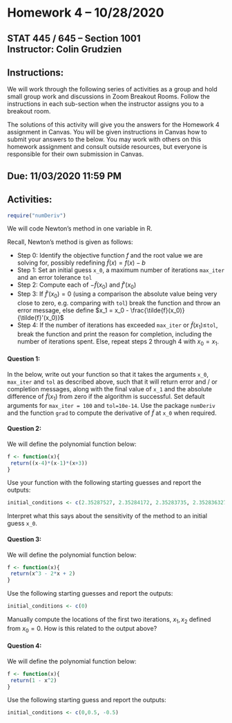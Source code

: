 # Homework 4 -- 10/28/2020

## STAT 445 / 645 -- Section 1001 <br> Instructor: Colin Grudzien<br>

## Instructions:
We will work through the following series of activities as a group and hold small group work and discussions in Zoom Breakout Rooms.  Follow the instructions in each sub-section when the instructor assigns you to a breakout room.

The solutions of this activity will give you the answers for the Homework 4 assignment in Canvas. You will be given instructions in Canvas how to submit your answers to the below.  You may work with others on this homework assignment and consult outside resources, but everyone is responsible for their own submission in Canvas.

## Due: 11/03/2020 11:59 PM

## Activities:

```r
require("numDeriv")
```


We will code Newton's method in one variable in R.

Recall, Newton's method is given as follows:

* Step 0: Identify the objective function $f$ and the root value we are solving for, possibly redefining $\tilde{f}(x) = f(x) - b$
* Step 1: Set an initial guess `x_0`, a maximum number of iterations `max_iter` and an error tolerance `tol`
* Step 2: Compute each of $-\tilde{f}(x_0)$ and $\tilde{f}'(x_0)$
* Step 3: If $\tilde{f}'(x_0)=0$  (using a comparison the absolute value being very close to zero, e.g. comparing with `tol`) break the function and throw an error message, else define $x_1 = x_0 - \frac{\tilde{f}(x_0)}{\tilde{f}'(x_0)}$
* Step 4: If the number of iterations has exceeded `max_iter` or $\tilde{f}(x_1) \leq$`tol`, break the function and print the reason for completion, including the number of iterations spent.  Else, repeat steps 2 through 4 with $x_0 = x_1$.


#### Question 1:

In the below, write out your function so that it takes the arguments `x_0`, `max_iter` and `tol` as described above, such that it will return error and / or completion messages, along with the final value of `x_1` and the absolute difference of $\tilde{f}(x_1)$ from zero if the algorithm is successful.  Set default arguments for `max_iter = 100` and `tol=10e-14`.  Use the package `numDeriv` and the function `grad` to compute the derivative of $\tilde{f}$ at `x_0` when required.


#### Question 2:
We will define the polynomial function below:
```r
f <- function(x){
 return((x-4)*(x-1)*(x+3))  
}
```

Use your function with the following starting guesses and report the outputs:
```r
initial_conditions <- c(2.35287527, 2.35284172, 2.35283735, 2.352836327, 2.352836323)
```


Interpret what this says about the sensitivity of the method to an initial guess `x_0`.


#### Question 3:
We will define the polynomial function below:
```r
f <- function(x){
 return(x^3 - 2*x + 2)  
}
```

Use the following starting guesses and report the outputs:
```r
initial_conditions <- c(0)
```

Manually compute the locations of the first two iterations, $x_1,x_2$ defined from $x_0=0$.  How is this related to the output above?


#### Question 4:
We will define the polynomial function below:
```r
f <- function(x){
 return(1 - x^2)  
}
```

Use the following starting guess and report the outputs:
```r
initial_conditions <- c(0,0.5, -0.5)
```

